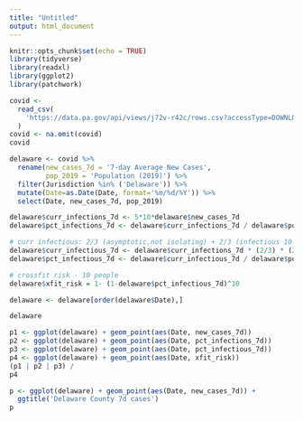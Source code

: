 ```yaml
---
title: "Untitled"
output: html_document
---
```


```r
knitr::opts_chunk$set(echo = TRUE)
library(tidyverse)
library(readxl)
library(ggplot2)
library(patchwork)
```

```r
covid <-
  read_csv(
    'https://data.pa.gov/api/views/j72v-r42c/rows.csv?accessType=DOWNLOAD'
  )
covid <- na.omit(covid)
covid
```
```r
delaware <- covid %>%
  rename(new_cases_7d = '7-day Average New Cases',
         pop_2019 = 'Population (2019)') %>%
  filter(Jurisdiction %in% ('Delaware')) %>%
  mutate(Date=as.Date(Date, format='%m/%d/%Y')) %>%
  select(Date, new_cases_7d, pop_2019)

delaware$curr_infections_7d <- 5*10*delaware$new_cases_7d
delaware$pct_infections_7d <- delaware$curr_infections_7d / delaware$pop_2019

# curr infectious: 2/3 (asymptotic,not isolating) + 2/3 (infectious 10 of 14 days)
delaware$curr_infectious_7d <- delaware$curr_infections_7d * (2/3) * (2/3)
delaware$pct_infectious_7d <- delaware$curr_infectious_7d / delaware$pop_2019

# crossfit risk - 10 people
delaware$xfit_risk = 1- (1-delaware$pct_infectious_7d)^10

delaware <- delaware[order(delaware$Date),]

delaware
```
```r
p1 <- ggplot(delaware) + geom_point(aes(Date, new_cases_7d))
p2 <- ggplot(delaware) + geom_point(aes(Date, pct_infections_7d))
p3 <- ggplot(delaware) + geom_point(aes(Date, pct_infectious_7d))
p4 <- ggplot(delaware) + geom_point(aes(Date, xfit_risk))
(p1 | p2 | p3) /
p4
```
```r
p <- ggplot(delaware) + geom_point(aes(Date, new_cases_7d)) + 
  ggtitle('Delaware County 7d cases')
p
```
